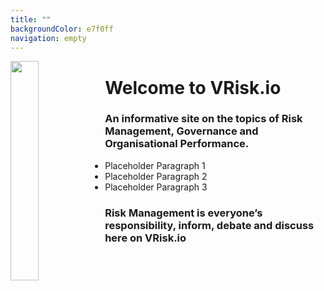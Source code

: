 ```yaml
---
title: ""
backgroundColor: e7f0ff
navigation: empty
---
```


![](img/logo.png){width=30% style="float: left;"}


# Welcome to VRisk.io

### An informative site on the topics of Risk Management, Governance and Organisational Performance.

- Placeholder Paragraph 1
- Placeholder Paragraph 2
- Placeholder Paragraph 3

### Risk Management is everyone's responsibility, inform, debate and discuss here on VRisk.io

